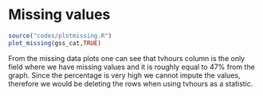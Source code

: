 # Missing values


```r
source("codes/plotmissing.R")
plot_missing(gss_cat,TRUE)
```

From the missing data plots one can see that tvhours column is the only field where we have missing values and it is roughly equal to 47% from the graph. 
Since the percentage is very high we cannot impute the values, therefore we would be deleting the rows when using tvhours as a statistic.  
